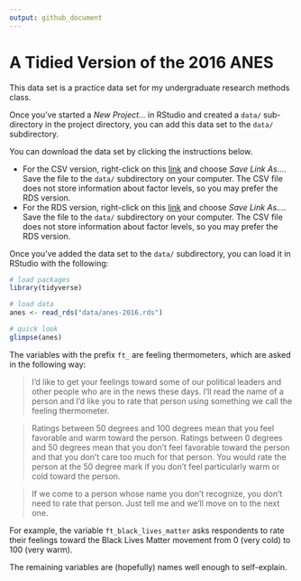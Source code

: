 ```yaml
---
output: github_document
---
```


# A Tidied Version of the 2016 ANES

This data set is a practice data set for my undergraduate research methods class.

Once you've started a *New Project...* in RStudio and created a `data/` sub-directory in the project directory, you can add this data set to the `data/` subdirectory. 

You can download the data set by clicking the instructions below.

- For the CSV version, right-click on this [link](https://github.com/pos3713ri/3713ri-anes/raw/main/data/anes-2016.csv) and choose *Save Link As...*. Save the file to the `data/` subdirectory on your computer. The CSV file does not store information about factor levels, so you may prefer the RDS version.
- For the RDS version, right-click on this [link](https://github.com/pos3713ri/3713ri-anes/raw/main/data/anes-2016.rds) and choose *Save Link As...*. Save the file to the `data/` subdirectory on your computer. The CSV file does not store information about factor levels, so you may prefer the RDS version.

Once you've added the data set to the `data/` subdirectory, you can load it in RStudio with the following:

```r
# load packages
library(tidyverse)

# load data
anes <- read_rds("data/anes-2016.rds")

# quick look
glimpse(anes)
```

The variables with the prefix `ft_` are feeling thermometers, which are asked in the following way:

> I'd like to get your feelings toward some of our political leaders and other people who are in the news these days. I'll read the name of a person and I'd like you to rate that person using something we call the feeling thermometer.

> Ratings between 50 degrees and 100 degrees mean that you feel favorable and warm toward the person. Ratings between 0 degrees and 50 degrees mean that you don't feel favorable toward the person and that you don't care too much for that person. You would rate the person at the 50 degree mark if you don't feel particularly warm or cold toward the person.

> If we come to a person whose name you don't recognize, you don't need to rate that person. Just tell me and we'll move on to the next one.

For example, the variable `ft_black_lives_matter` asks respondents to rate their feelings toward the Black Lives Matter movement from 0 (very cold) to 100 (very warm).

The remaining variables are (hopefully) names well enough to self-explain.